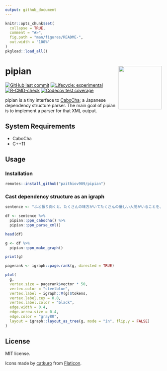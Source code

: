 ```yaml
---
output: github_document
---
```


<!-- README.md is generated from README.Rmd. Please edit that file -->

```r
knitr::opts_chunk$set(
  collapse = TRUE,
  comment = "#>",
  fig.path = "man/figures/README-",
  out.width = "100%"
)
pkgload::load_all()
```

# pipian <a href='https://paithiov909.github.io/pipian/'><img src='man/figures/logo.png' align="right" height="139" /></a>

<!-- badges: start -->
[![GitHub last commit](https://img.shields.io/github/last-commit/paithiov909/pipian)](#)
[![Lifecycle: experimental](https://img.shields.io/badge/lifecycle-experimental-orange.svg)](https://lifecycle.r-lib.org/articles/stages.html#experimental)
[![R-CMD-check](https://github.com/paithiov909/pipian/actions/workflows/check.yml/badge.svg)](https://github.com/paithiov909/pipian/actions/workflows/check.yml)
[![Codecov test coverage](https://codecov.io/gh/paithiov909/pipian/branch/main/graph/badge.svg)](https://app.codecov.io/gh/paithiov909/pipian?branch=main)
<!-- badges: end -->

pipian is a tiny interface to [CaboCha](https://taku910.github.io/cabocha/); a Japanese dependency structure parser. The main goal of pipian is to implement a parser for that XML output.

## System Requirements

- CaboCha
- C++11

## Usage

### Installation

``` r
remotes::install_github("paithiov909/pipian")
```

### Cast dependency structure as an igraph

```r
sentence <- "ふと振り向くと、たくさんの味方がいてたくさんの優しい人間がいることを、わざわざ自分の誕生日が来ないと気付けない自分を奮い立たせながらも、毎日こんな、湖のようななんの引っ掛かりもない、落ちつき倒し、音一つも感じさせない人間でいれる方に憧れを持てたとある25歳の眩しき朝のことでした"

df <- sentence %>% 
  pipian::ppn_cabocha() %>% 
  pipian::ppn_parse_xml()

head(df)

g <- df %>% 
  pipian::ppn_make_graph()

print(g)
```

```r
pagerank <- igraph::page.rank(g, directed = TRUE)

plot(
  g,
  vertex.size = pagerank$vector * 50,
  vertex.color = "steelblue",
  vertex.label = igraph::V(g)$tokens,
  vertex.label.cex = 0.8,
  vertex.label.color = "black",
  edge.width = 0.4,
  edge.arrow.size = 0.4,
  edge.color = "gray80",
  layout = igraph::layout_as_tree(g, mode = "in", flip.y = FALSE)
)
```

## License

MIT license.

Icons made by [catkuro](https://www.flaticon.com/authors/catkuro) from [Flaticon](https://www.flaticon.com/).
